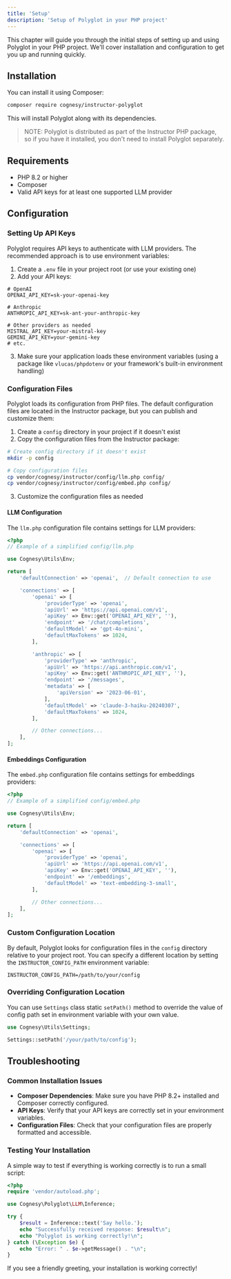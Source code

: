 ```yaml
---
title: 'Setup'
description: 'Setup of Polyglot in your PHP project'
---
```


This chapter will guide you through the initial steps of setting up and using Polyglot in your PHP project. We'll cover installation and configuration to get you up and running quickly.




## Installation

You can install it using Composer:

```bash
composer require cognesy/instructor-polyglot
```

This will install Polyglot along with its dependencies.


> NOTE: Polyglot is distributed as part of the Instructor PHP package, so if you have it installed, you don't need to install Polyglot separately.

## Requirements

- PHP 8.2 or higher
- Composer
- Valid API keys for at least one supported LLM provider




## Configuration

### Setting Up API Keys

Polyglot requires API keys to authenticate with LLM providers. The recommended approach is to use environment variables:

1. Create a `.env` file in your project root (or use your existing one)
2. Add your API keys:

```
# OpenAI
OPENAI_API_KEY=sk-your-openai-key

# Anthropic
ANTHROPIC_API_KEY=sk-ant-your-anthropic-key

# Other providers as needed
MISTRAL_API_KEY=your-mistral-key
GEMINI_API_KEY=your-gemini-key
# etc.
```

3. Make sure your application loads these environment variables (using a package like `vlucas/phpdotenv` or your framework's built-in environment handling)

### Configuration Files

Polyglot loads its configuration from PHP files. The default configuration files are located in the Instructor package, but you can publish and customize them:

1. Create a `config` directory in your project if it doesn't exist
2. Copy the configuration files from the Instructor package:

```bash
# Create config directory if it doesn't exist
mkdir -p config

# Copy configuration files
cp vendor/cognesy/instructor/config/llm.php config/
cp vendor/cognesy/instructor/config/embed.php config/
```

3. Customize the configuration files as needed

#### LLM Configuration

The `llm.php` configuration file contains settings for LLM providers:

```php
<?php
// Example of a simplified config/llm.php

use Cognesy\Utils\Env;

return [
    'defaultConnection' => 'openai',  // Default connection to use

    'connections' => [
        'openai' => [
            'providerType' => 'openai',
            'apiUrl' => 'https://api.openai.com/v1',
            'apiKey' => Env::get('OPENAI_API_KEY', ''),
            'endpoint' => '/chat/completions',
            'defaultModel' => 'gpt-4o-mini',
            'defaultMaxTokens' => 1024,
        ],

        'anthropic' => [
            'providerType' => 'anthropic',
            'apiUrl' => 'https://api.anthropic.com/v1',
            'apiKey' => Env::get('ANTHROPIC_API_KEY', ''),
            'endpoint' => '/messages',
            'metadata' => [
                'apiVersion' => '2023-06-01',
            ],
            'defaultModel' => 'claude-3-haiku-20240307',
            'defaultMaxTokens' => 1024,
        ],

        // Other connections...
    ],
];
```

#### Embeddings Configuration

The `embed.php` configuration file contains settings for embeddings providers:

```php
<?php
// Example of a simplified config/embed.php

use Cognesy\Utils\Env;

return [
    'defaultConnection' => 'openai',

    'connections' => [
        'openai' => [
            'providerType' => 'openai',
            'apiUrl' => 'https://api.openai.com/v1',
            'apiKey' => Env::get('OPENAI_API_KEY', ''),
            'endpoint' => '/embeddings',
            'defaultModel' => 'text-embedding-3-small',
        ],

        // Other connections...
    ],
];
```

### Custom Configuration Location

By default, Polyglot looks for configuration files in the `config` directory relative to your project root. You can specify a different location by setting the `INSTRUCTOR_CONFIG_PATH` environment variable:

```
INSTRUCTOR_CONFIG_PATH=/path/to/your/config
```

### Overriding Configuration Location

You can use `Settings` class static `setPath()` method to override the value of config path set in environment variable with your own value.

```php
use Cognesy\Utils\Settings;

Settings::setPath('/your/path/to/config');
```


## Troubleshooting

### Common Installation Issues

- **Composer Dependencies**: Make sure you have PHP 8.2+ installed and Composer correctly configured.
- **API Keys**: Verify that your API keys are correctly set in your environment variables.
- **Configuration Files**: Check that your configuration files are properly formatted and accessible.

### Testing Your Installation

A simple way to test if everything is working correctly is to run a small script:

```php
<?php
require 'vendor/autoload.php';

use Cognesy\Polyglot\LLM\Inference;

try {
    $result = Inference::text('Say hello.');
    echo "Successfully received response: $result\n";
    echo "Polyglot is working correctly!\n";
} catch (\Exception $e) {
    echo "Error: " . $e->getMessage() . "\n";
}
```

If you see a friendly greeting, your installation is working correctly!

